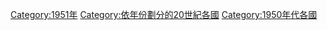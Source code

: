 [[Category:1951年|Category:1951年]]
[[Category:依年份劃分的20世紀各國|Category:依年份劃分的20世紀各國]]
[[Category:1950年代各國|Category:1950年代各國]]